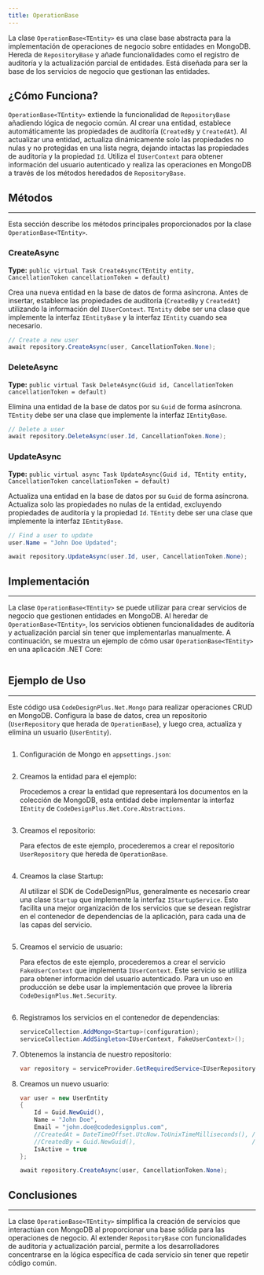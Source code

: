 ```yaml
---
title: OperationBase
---
```



La clase `OperationBase<TEntity>` es una clase base abstracta para la implementación de operaciones de negocio sobre entidades en MongoDB. Hereda de `RepositoryBase` y añade funcionalidades como el registro de auditoría y la actualización parcial de entidades. Está diseñada para ser la base de los servicios de negocio que gestionan las entidades.

## ¿Cómo Funciona?

`OperationBase<TEntity>` extiende la funcionalidad de `RepositoryBase` añadiendo lógica de negocio común. Al crear una entidad, establece automáticamente las propiedades de auditoría (`CreatedBy` y `CreatedAt`). Al actualizar una entidad, actualiza dinámicamente solo las propiedades no nulas y no protegidas en una lista negra, dejando intactas las propiedades de auditoría y la propiedad `Id`.  Utiliza el `IUserContext` para obtener información del usuario autenticado y realiza las operaciones en MongoDB a través de los métodos heredados de `RepositoryBase`.

## Métodos
---

Esta sección describe los métodos principales proporcionados por la clase `OperationBase<TEntity>`.

### CreateAsync
**Type:** `public virtual Task CreateAsync(TEntity entity, CancellationToken cancellationToken = default)`

Crea una nueva entidad en la base de datos de forma asíncrona. Antes de insertar, establece las propiedades de auditoría (`CreatedBy` y `CreatedAt`) utilizando la información del `IUserContext`.  `TEntity` debe ser una clase que implemente la interfaz `IEntityBase` y la interfaz `IEntity` cuando sea necesario.


```csharp
// Create a new user
await repository.CreateAsync(user, CancellationToken.None);
```

### DeleteAsync
**Type:** `public virtual Task DeleteAsync(Guid id, CancellationToken cancellationToken = default)`

Elimina una entidad de la base de datos por su `Guid` de forma asíncrona. `TEntity` debe ser una clase que implemente la interfaz `IEntityBase`.

```csharp
// Delete a user
await repository.DeleteAsync(user.Id, CancellationToken.None);
```

### UpdateAsync
**Type:** `public virtual async Task UpdateAsync(Guid id, TEntity entity, CancellationToken cancellationToken = default)`

Actualiza una entidad en la base de datos por su `Guid` de forma asíncrona. Actualiza solo las propiedades no nulas de la entidad, excluyendo propiedades de auditoría y la propiedad `Id`.  `TEntity` debe ser una clase que implemente la interfaz `IEntityBase`.

```csharp
// Find a user to update
user.Name = "John Doe Updated";

await repository.UpdateAsync(user.Id, user, CancellationToken.None);
```

## Implementación
---

La clase `OperationBase<TEntity>` se puede utilizar para crear servicios de negocio que gestionen entidades en MongoDB. Al heredar de `OperationBase<TEntity>`, los servicios obtienen funcionalidades de auditoría y actualización parcial sin tener que implementarlas manualmente. A continuación, se muestra un ejemplo de cómo usar `OperationBase<TEntity>` en una aplicación .NET Core:

```csharp url="packages/CodeDesignPlus.Net.Mongo/src/CodeDesignPlus.Net.Mongo/Operations/OperationBase.cs"
```

## Ejemplo de Uso
---
Este código usa `CodeDesignPlus.Net.Mongo` para realizar operaciones CRUD en MongoDB. Configura la base de datos, crea un repositorio (`UserRepository` que herada de `OperationBase`), y luego crea, actualiza y elimina un usuario (`UserEntity`).

```csharp url="samples/CodeDesignPlus.Net.Mongo.Sample/src/CodeDesignPlus.Net.Mongo.Sample.OperationBase/Program.cs"
```
  
<Steps>

1. Configuración de Mongo en `appsettings.json`:

    ```json url="samples/CodeDesignPlus.Net.Mongo.Sample/src/CodeDesignPlus.Net.Mongo.Sample.OperationBase/appsettings.json"
    ```

2. Creamos la entidad para el ejemplo:

    Procedemos a crear la entidad que representará los documentos en la colección de MongoDB, esta entidad debe implementar la interfaz `IEntity` de `CodeDesignPlus.Net.Core.Abstractions`.
    
    ```csharp url="samples/CodeDesignPlus.Net.Mongo.Sample/src/CodeDesignPlus.Net.Mongo.Sample.OperationBase/Entities/UserEntity.cs"
    ```

3. Creamos el repositorio:

    Para efectos de este ejemplo, procederemos a crear el repositorio `UserRepository` que hereda de `OperationBase`.
    
    ```csharp url="samples/CodeDesignPlus.Net.Mongo.Sample/src/CodeDesignPlus.Net.Mongo.Sample.OperationBase/Respositories/UserRepository.cs"
    ```

4. Creamos la clase Startup:

    Al utilizar el SDK de CodeDesignPlus, generalmente es necesario crear una clase `Startup` que implemente la interfaz `IStartupService`. Esto facilita una mejor organización de los servicios que se desean registrar en el contenedor de dependencias de la aplicación, para cada una de las capas del servicio.
    
    ```csharp url="samples/CodeDesignPlus.Net.Mongo.Sample/src/CodeDesignPlus.Net.Mongo.Sample.OperationBase/Startup.cs"
    ```

5. Creamos el servicio de usuario:

    Para efectos de este ejemplo, procederemos a crear el servicio `FakeUserContext` que implementa `IUserContext`. Este servicio se utiliza para obtener información del usuario autenticado. Para un uso en producción se debe usar la implementación que provee la libreria `CodeDesignPlus.Net.Security`.
    
    ```csharp url="samples/CodeDesignPlus.Net.Mongo.Sample/src/CodeDesignPlus.Net.Mongo.Sample.OperationBase/Services/FakeUserContext.cs"
    ```

6. Registramos los servicios en el contenedor de dependencias:

    ```csharp
    serviceCollection.AddMongo<Startup>(configuration);
    serviceCollection.AddSingleton<IUserContext, FakeUserContext>();
    ```
7. Obtenemos la instancia de nuestro repositorio:

    ```csharp
    var repository = serviceProvider.GetRequiredService<IUserRepository>();
    ```

7. Creamos un nuevo usuario:

    ```csharp
    var user = new UserEntity
    {
        Id = Guid.NewGuid(),
        Name = "John Doe",
        Email = "john.doe@codedesignplus.com",
        //CreatedAt = DateTimeOffset.UtcNow.ToUnixTimeMilliseconds(), //Valor asignado por la clase OperationBase
        //CreatedBy = Guid.NewGuid(),                                 //Valor asignado por la clase OperationBase
        IsActive = true
    };

    await repository.CreateAsync(user, CancellationToken.None);
    ```
</Steps>

## Conclusiones
---

La clase `OperationBase<TEntity>` simplifica la creación de servicios que interactúan con MongoDB al proporcionar una base sólida para las operaciones de negocio. Al extender `RepositoryBase` con funcionalidades de auditoría y actualización parcial, permite a los desarrolladores concentrarse en la lógica específica de cada servicio sin tener que repetir código común.